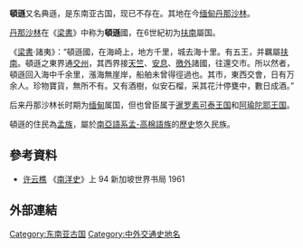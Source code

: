 '''頓遜'''又名典遜，是东南亚古国，现已不存在。其地在今[[缅甸|缅甸]][[丹那沙林|丹那沙林]]。

[[丹那沙林|丹那沙林]]在《[[梁書|梁書]]》中称为'''頓遜'''國，在6世紀初为[[扶南|扶南]]屬国。

《[[梁書|梁書]]·諸夷》：“頓遜國，在海崎上，地方千里，城去海十里。有五王，并羈屬[[扶南|扶南]]。頓遜之東界通[[交州|交州]]，其西界接[[天竺|天竺]]、[[安息_(国家)|安息]]、[[徼外|徼外]]諸國，往還交市。所以然者，頓遜回入海中千余里，漲海無崖岸，船舶未曾得徑過也。其市，東西交會，日有万余人。珍物寶貨，無所不有。又有酒樹，似安石榴，采其花汁停甕中，數日成酒。”

后来丹那沙林长时期为[[缅甸|缅甸]]属国，但也曾臣属于[[暹罗|暹罗]][[素可泰王国|素可泰王国]]和[[阿瑜陀耶王国|阿瑜陀耶王国]]。

頓遜的住民為[[孟族|孟族]]，屬於[[南亞語系|南亞語系]][[孟-高棉語族|孟-高棉語族]]的[[歷史|歷史]]悠久民族。

==參考資料==
{{reflist}}
*[[许云樵|许云樵]] 《[[南洋史|南洋史]]》上 94 新加坡世界书局  1961

==外部連結==
{{Wikisource further reading}}

[[Category:东南亚古国|Category:东南亚古国]]
[[Category:中外交通史地名|Category:中外交通史地名]]
